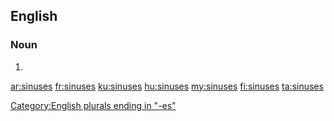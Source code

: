 ==English==

===Noun===
{{head|en|plural}}

# {{plural of|sinus|lang=en}}

[[Category:English plurals ending in "-es"]]

[[ar:sinuses]]
[[fr:sinuses]]
[[ku:sinuses]]
[[hu:sinuses]]
[[my:sinuses]]
[[fi:sinuses]]
[[ta:sinuses]]
